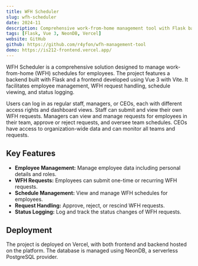 ```yaml
---
title: WFH Scheduler
slug: wfh-scheduler
date: 2024-11
description: Comprehensive work-from-home management tool with Flask backend and Vue 3 frontend.
tags: [Flask, Vue 3, NeonDB, Vercel]
website: GitHub
github: https://github.com/r4yfon/wfh-management-tool
demo: https://is212-frontend.vercel.app/
---
```


WFH Scheduler is a comprehensive solution designed to manage work-from-home (WFH) schedules for employees. The project features a backend built with Flask and a frontend developed using Vue 3 with Vite. It facilitates employee management, WFH request handling, schedule viewing, and status logging.

Users can log in as regular staff, managers, or CEOs, each with different access rights and dashboard views. Staff can submit and view their own WFH requests. Managers can view and manage requests for employees in their team, approve or reject requests, and oversee team schedules. CEOs have access to organization-wide data and can monitor all teams and requests.

## Key Features

- **Employee Management:** Manage employee data including personal details and roles.
- **WFH Requests:** Employees can submit one-time or recurring WFH requests.
- **Schedule Management:** View and manage WFH schedules for employees.
- **Request Handling:** Approve, reject, or rescind WFH requests.
- **Status Logging:** Log and track the status changes of WFH requests.

## Deployment

The project is deployed on Vercel, with both frontend and backend hosted on the platform. The database is managed using NeonDB, a serverless PostgreSQL provider.
